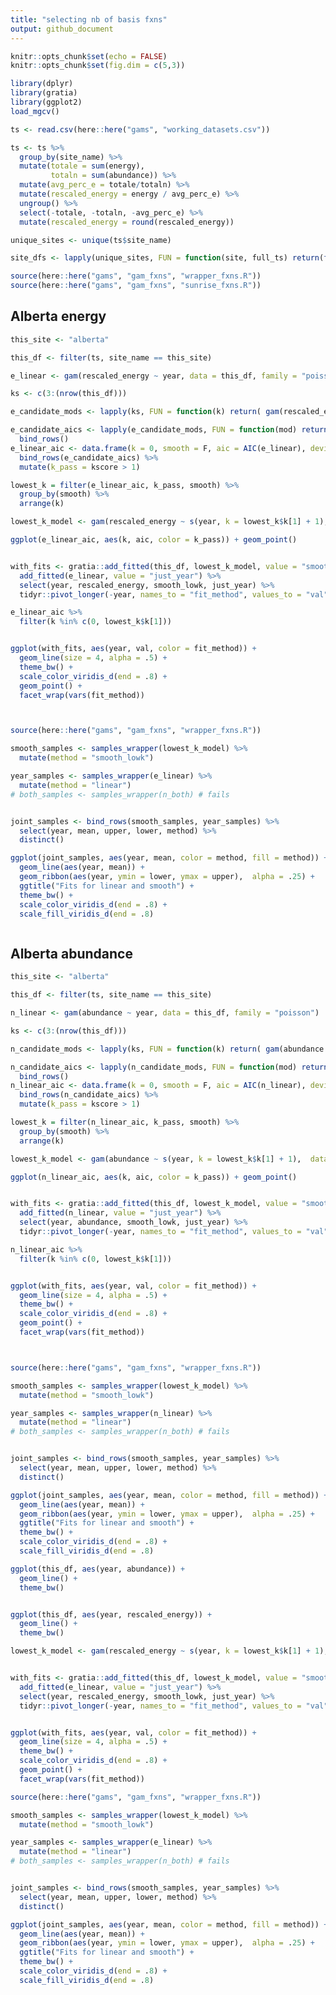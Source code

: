 ```yaml
---
title: "selecting nb of basis fxns"
output: github_document
---
```


```r
knitr::opts_chunk$set(echo = FALSE)
knitr::opts_chunk$set(fig.dim = c(5,3))

library(dplyr)
library(gratia)
library(ggplot2)
load_mgcv()

ts <- read.csv(here::here("gams", "working_datasets.csv"))

ts <- ts %>%
  group_by(site_name) %>%
  mutate(totale = sum(energy),
         totaln = sum(abundance)) %>%
  mutate(avg_perc_e = totale/totaln) %>%
  mutate(rescaled_energy = energy / avg_perc_e) %>%
  ungroup() %>%
  select(-totale, -totaln, -avg_perc_e) %>%
  mutate(rescaled_energy = round(rescaled_energy))

unique_sites <- unique(ts$site_name)

site_dfs <- lapply(unique_sites, FUN = function(site, full_ts) return(filter(full_ts, site_name == site)), full_ts = ts)

source(here::here("gams", "gam_fxns", "wrapper_fxns.R"))
source(here::here("gams", "gam_fxns", "sunrise_fxns.R"))
```
## Alberta energy
```r
this_site <- "alberta"

this_df <- filter(ts, site_name == this_site)

e_linear <- gam(rescaled_energy ~ year, data = this_df, family = "poisson")

ks <- c(3:(nrow(this_df)))

e_candidate_mods <- lapply(ks, FUN = function(k) return( gam(rescaled_energy ~ s(year, k = k),  data = this_df, method = "REML", family = "poisson")))

e_candidate_aics <- lapply(e_candidate_mods, FUN = function(mod) return(data.frame(aic = AIC(mod), deviance = mod$deviance, k =  k.check(mod)[,"k'"], smooth = T, kscore =  k.check(mod)[,"k-index"]))) %>%
  bind_rows()
e_linear_aic <- data.frame(k = 0, smooth = F, aic = AIC(e_linear), deviance = e_linear$deviance, kscore = 100) %>%
  bind_rows(e_candidate_aics) %>%
  mutate(k_pass = kscore > 1)

lowest_k = filter(e_linear_aic, k_pass, smooth) %>%
  group_by(smooth) %>%
  arrange(k) 

lowest_k_model <- gam(rescaled_energy ~ s(year, k = lowest_k$k[1] + 1),  data = this_df, method = "REML", family = "poisson")

ggplot(e_linear_aic, aes(k, aic, color = k_pass)) + geom_point()


with_fits <- gratia::add_fitted(this_df, lowest_k_model, value = "smooth_lowk") %>%
  add_fitted(e_linear, value = "just_year") %>%
  select(year, rescaled_energy, smooth_lowk, just_year) %>%
  tidyr::pivot_longer(-year, names_to = "fit_method", values_to = "val")

e_linear_aic %>%
  filter(k %in% c(0, lowest_k$k[1]))


ggplot(with_fits, aes(year, val, color = fit_method)) +
  geom_line(size = 4, alpha = .5) +
  theme_bw() +
  scale_color_viridis_d(end = .8) +
  geom_point() +
  facet_wrap(vars(fit_method))



source(here::here("gams", "gam_fxns", "wrapper_fxns.R"))

smooth_samples <- samples_wrapper(lowest_k_model) %>%
  mutate(method = "smooth_lowk")

year_samples <- samples_wrapper(e_linear) %>%
  mutate(method = "linear")
# both_samples <- samples_wrapper(n_both) # fails


joint_samples <- bind_rows(smooth_samples, year_samples) %>%
  select(year, mean, upper, lower, method) %>%
  distinct()

ggplot(joint_samples, aes(year, mean, color = method, fill = method)) +
  geom_line(aes(year, mean)) +
  geom_ribbon(aes(year, ymin = lower, ymax = upper),  alpha = .25) +
  ggtitle("Fits for linear and smooth") +
  theme_bw() +
  scale_color_viridis_d(end = .8) +
  scale_fill_viridis_d(end = .8)



```

## Alberta abundance
```r
this_site <- "alberta"

this_df <- filter(ts, site_name == this_site)

n_linear <- gam(abundance ~ year, data = this_df, family = "poisson")

ks <- c(3:(nrow(this_df)))

n_candidate_mods <- lapply(ks, FUN = function(k) return( gam(abundance ~ s(year, k = k),  data = this_df, method = "REML", family = "poisson")))

n_candidate_aics <- lapply(n_candidate_mods, FUN = function(mod) return(data.frame(aic = AIC(mod), deviance = mod$deviance, k =  k.check(mod)[,"k'"], smooth = T, kscore =  k.check(mod)[,"k-index"]))) %>%
  bind_rows()
n_linear_aic <- data.frame(k = 0, smooth = F, aic = AIC(n_linear), deviance = n_linear$deviance, kscore = 100) %>%
  bind_rows(n_candidate_aics) %>%
  mutate(k_pass = kscore > 1)

lowest_k = filter(n_linear_aic, k_pass, smooth) %>%
  group_by(smooth) %>%
  arrange(k) 

lowest_k_model <- gam(abundance ~ s(year, k = lowest_k$k[1] + 1),  data = this_df, method = "REML", family = "poisson")

ggplot(n_linear_aic, aes(k, aic, color = k_pass)) + geom_point()


with_fits <- gratia::add_fitted(this_df, lowest_k_model, value = "smooth_lowk") %>%
  add_fitted(n_linear, value = "just_year") %>%
  select(year, abundance, smooth_lowk, just_year) %>%
  tidyr::pivot_longer(-year, names_to = "fit_method", values_to = "val")

n_linear_aic %>%
  filter(k %in% c(0, lowest_k$k[1]))


ggplot(with_fits, aes(year, val, color = fit_method)) +
  geom_line(size = 4, alpha = .5) +
  theme_bw() +
  scale_color_viridis_d(end = .8) +
  geom_point() +
  facet_wrap(vars(fit_method))



source(here::here("gams", "gam_fxns", "wrapper_fxns.R"))

smooth_samples <- samples_wrapper(lowest_k_model) %>%
  mutate(method = "smooth_lowk")

year_samples <- samples_wrapper(n_linear) %>%
  mutate(method = "linear")
# both_samples <- samples_wrapper(n_both) # fails


joint_samples <- bind_rows(smooth_samples, year_samples) %>%
  select(year, mean, upper, lower, method) %>%
  distinct()

ggplot(joint_samples, aes(year, mean, color = method, fill = method)) +
  geom_line(aes(year, mean)) +
  geom_ribbon(aes(year, ymin = lower, ymax = upper),  alpha = .25) +
  ggtitle("Fits for linear and smooth") +
  theme_bw() +
  scale_color_viridis_d(end = .8) +
  scale_fill_viridis_d(end = .8)


```
```r

ggplot(this_df, aes(year, abundance)) +
  geom_line() +
  theme_bw()


ggplot(this_df, aes(year, rescaled_energy)) +
  geom_line() +
  theme_bw()


```

```r

lowest_k_model <- gam(rescaled_energy ~ s(year, k = lowest_k$k[1] + 1),  data = this_df, method = "REML", family = "poisson")


with_fits <- gratia::add_fitted(this_df, lowest_k_model, value = "smooth_lowk") %>%
  add_fitted(e_linear, value = "just_year") %>%
  select(year, rescaled_energy, smooth_lowk, just_year) %>%
  tidyr::pivot_longer(-year, names_to = "fit_method", values_to = "val")


ggplot(with_fits, aes(year, val, color = fit_method)) +
  geom_line(size = 4, alpha = .5) +
  theme_bw() +
  scale_color_viridis_d(end = .8) +
  geom_point() +
  facet_wrap(vars(fit_method))

source(here::here("gams", "gam_fxns", "wrapper_fxns.R"))

smooth_samples <- samples_wrapper(lowest_k_model) %>%
  mutate(method = "smooth_lowk")

year_samples <- samples_wrapper(e_linear) %>%
  mutate(method = "linear")
# both_samples <- samples_wrapper(n_both) # fails


joint_samples <- bind_rows(smooth_samples, year_samples) %>%
  select(year, mean, upper, lower, method) %>%
  distinct()

ggplot(joint_samples, aes(year, mean, color = method, fill = method)) +
  geom_line(aes(year, mean)) +
  geom_ribbon(aes(year, ymin = lower, ymax = upper),  alpha = .25) +
  ggtitle("Fits for linear and smooth") +
  theme_bw() +
  scale_color_viridis_d(end = .8) +
  scale_fill_viridis_d(end = .8)

```
